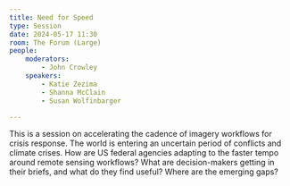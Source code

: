 ```yaml
---
title: Need for Speed
type: Session
date: 2024-05-17 11:30
room: The Forum (Large)
people:
    moderators:
        - John Crowley
    speakers:
        - Katie Zezima
        - Shanna McClain
        - Susan Wolfinbarger

---
```

This is a session on accelerating the cadence of imagery workflows for crisis response. The world is entering an uncertain period of conflicts and climate crises. How are US federal agencies adapting to the faster tempo around remote sensing workflows? What are decision-makers getting in their briefs, and what do they find useful? Where are the emerging gaps?